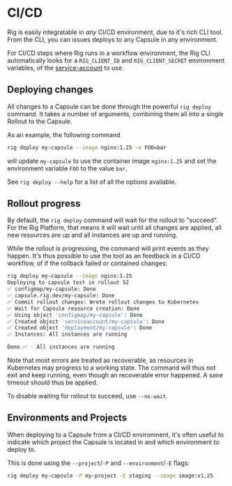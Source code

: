 # CI/CD


Rig is easily integratable in _any_ CI/CD environment, due to it's rich CLI tool. From the CLI, you can issues deploys to any Capsule in any environment.

For CI/CD steps where Rig runs in a workflow environment, the Rig CLI automatically looks for a `RIG_CLIENT_ID` and  `RIG_CLIENT_SECRET` environment variables,
of the [service-account](/platform/service-accounts) to use.

## Deploying changes

All changes to a Capsule can be done through the powerful `rig deploy` command. It takes a number of arguments, combining them all into a single Rollout to
the Capsule.

As an example, the following command

```bash
rig deploy my-capsule --image nginx:1.25 -e FOO=bar
```

will update `my-capsule` to use the container image `nginx:1.25` and set the environment variable `FOO` to the value `bar`.

See `rig deploy --help` for a list of all the options available.

## Rollout progress

By default, the `rig deploy` command will wait for the rollout to "succeed". For the Rig Platform, that means it will wait
until all changes are applied, all new resources are up and all instances are up and running.

While the rollout is progressing, the command will print events as they happen. It's thus possible to use the tool as an feedback
in a CI/CD workflow, of if the rollback failed or contained changes:

```bash
rig deploy my-capsule --image nginx:1.25
Deploying to capsule test in rollout 52
✅ configmap/my-capsule: Done
✅ capsule.rig.dev/my-capsule: Done
✅ Commit rollout changes: Wrote rollout changes to Kubernetes
✅ Wait for Capsule resource creation: Done
✅ Using object 'configmap/my-capsule': Done
✅ Created object 'serviceaccount/my-capsule': Done
✅ Created object 'deployment/my-capsule': Done
✅ Instances: All instances are running

Done ✅ - All instances are running
```

Note that most errors are treated as recoverable, as resources in Kubernetes may progress to a working state. The command will thus
not exit and keep running, even though an recoverable error happened. A sane timeout should thus be applied.

To disable waiting for rollout to succeed, use `--no-wait`.

## Environments and Projects

When deploying to a Capsule from a CI/CD environment, it's often useful to indicate which project the Capsule is located in and which environment to deploy to.

This is done using the `--project`/`-P` and `--environment`/`-E` flags:

```bash
rig deploy my-capsule -P my-project -E staging --image image:v1.25
```
